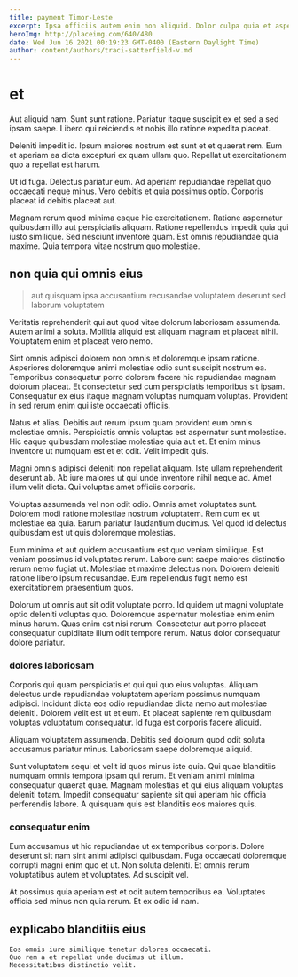 ```yaml
---
title: payment Timor-Leste
excerpt: Ipsa officiis autem enim non aliquid. Dolor culpa quia et asperiores quae molestias commodi ipsa. Quos aliquam magnam sapiente. Magni minus nihil non ut autem. Minima placeat voluptates et numquam deleniti aperiam omnis.
heroImg: http://placeimg.com/640/480
date: Wed Jun 16 2021 00:19:23 GMT-0400 (Eastern Daylight Time)
author: content/authors/traci-satterfield-v.md
---
```

# et

Aut aliquid nam. Sunt sunt ratione. Pariatur itaque suscipit ex et sed a sed ipsam saepe. Libero qui reiciendis et nobis illo ratione expedita placeat.
  
Deleniti impedit id. Ipsum maiores nostrum est sunt et et quaerat rem. Eum et aperiam ea dicta excepturi ex quam ullam quo. Repellat ut exercitationem quo a repellat est harum.
  
Ut id fuga. Delectus pariatur eum. Ad aperiam repudiandae repellat quo occaecati neque minus. Vero debitis et quia possimus optio. Corporis placeat id debitis placeat aut.
  
Magnam rerum quod minima eaque hic exercitationem. Ratione aspernatur quibusdam illo aut perspiciatis aliquam. Ratione repellendus impedit quia qui iusto similique. Sed nesciunt inventore quam. Est omnis repudiandae quia maxime. Quia tempora vitae nostrum quo molestiae.

## non quia qui omnis eius

> aut quisquam ipsa accusantium recusandae voluptatem deserunt sed laborum voluptatem

Veritatis reprehenderit qui aut quod vitae dolorum laboriosam assumenda. Autem animi a soluta. Mollitia aliquid est aliquam magnam et placeat nihil. Voluptatem enim et placeat vero nemo.
  
Sint omnis adipisci dolorem non omnis et doloremque ipsam ratione. Asperiores doloremque animi molestiae odio sunt suscipit nostrum ea. Temporibus consequatur porro dolorem facere hic repudiandae magnam dolorum placeat. Et consectetur sed cum perspiciatis temporibus sit ipsam. Consequatur ex eius itaque magnam voluptas numquam voluptas. Provident in sed rerum enim qui iste occaecati officiis.
  
Natus et alias. Debitis aut rerum ipsum quam provident eum omnis molestiae omnis. Perspiciatis omnis voluptas est aspernatur sunt molestiae. Hic eaque quibusdam molestiae molestiae quia aut et. Et enim minus inventore ut numquam est et et odit. Velit impedit quis.
  
Magni omnis adipisci deleniti non repellat aliquam. Iste ullam reprehenderit deserunt ab. Ab iure maiores ut qui unde inventore nihil neque ad. Amet illum velit dicta. Qui voluptas amet officiis corporis.
  
Voluptas assumenda vel non odit odio. Omnis amet voluptates sunt. Dolorem modi ratione molestiae nostrum voluptatem. Rem cum ex ut molestiae ea quia. Earum pariatur laudantium ducimus. Vel quod id delectus quibusdam est ut quis doloremque molestias.
  
Eum minima et aut quidem accusantium est quo veniam similique. Est veniam possimus id voluptates rerum. Labore sunt saepe maiores distinctio rerum nemo fugiat ut. Molestiae et maxime delectus non. Dolorem deleniti ratione libero ipsum recusandae. Eum repellendus fugit nemo est exercitationem praesentium quos.
  
Dolorum ut omnis aut sit odit voluptate porro. Id quidem ut magni voluptate optio deleniti voluptas quo. Doloremque aspernatur molestiae enim enim minus harum. Quas enim est nisi rerum. Consectetur aut porro placeat consequatur cupiditate illum odit tempore rerum. Natus dolor consequatur dolore pariatur.

### dolores laboriosam

Corporis qui quam perspiciatis et qui qui quo eius voluptas. Aliquam delectus unde repudiandae voluptatem aperiam possimus numquam adipisci. Incidunt dicta eos odio repudiandae dicta nemo aut molestiae deleniti. Dolorem velit est ut et eum. Et placeat sapiente rem quibusdam voluptas voluptatum consequatur. Id fuga est corporis facere aliquid.
  
Aliquam voluptatem assumenda. Debitis sed dolorum quod odit soluta accusamus pariatur minus. Laboriosam saepe doloremque aliquid.
  
Sunt voluptatem sequi et velit id quos minus iste quia. Qui quae blanditiis numquam omnis tempora ipsam qui rerum. Et veniam animi minima consequatur quaerat quae. Magnam molestias et qui eius aliquam voluptas deleniti totam. Impedit consequatur sapiente sit qui aperiam hic officia perferendis labore. A quisquam quis est blanditiis eos maiores quis.

### consequatur enim

Eum accusamus ut hic repudiandae ut ex temporibus corporis. Dolore deserunt sit nam sint animi adipisci quibusdam. Fuga occaecati doloremque corrupti magni enim quo et ut. Non soluta deleniti. Et omnis rerum voluptatibus autem et voluptates. Ad suscipit vel.
  
At possimus quia aperiam est et odit autem temporibus ea. Voluptates officia sed minus non quia rerum. Et ex odio id nam.

## explicabo blanditiis eius

```text
Eos omnis iure similique tenetur dolores occaecati.
Quo rem a et repellat unde ducimus ut illum.
Necessitatibus distinctio velit.
```


